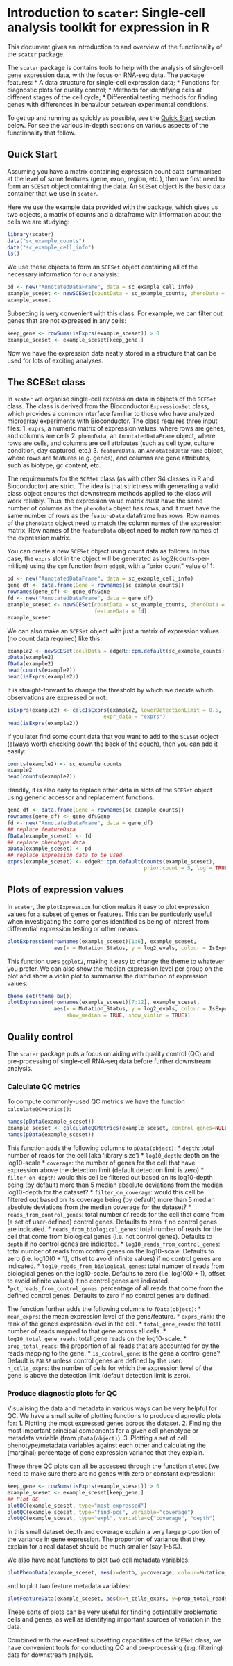 Introduction to `scater`: Single-cell analysis toolkit for expression in R
==========================================================================

This document gives an introduction to and overview of the functionality of the 
`scater` package.

The `scater` package is contains tools to help with the analysis of single-cell 
gene expression data, with the focus on RNA-seq data. The package features:
* A data structure for single-cell expression data;
* Functions for diagnostic plots for quality control;
* Methods for identifying cells at different stages of the cell cycle;
* Differential testing methods for finding genes with differences in behaviour
between experimental conditions.

To get up and running as quickly as possible, see the [Quick Start](#quickstart)
section below. For see the various in-depth sections on various aspects of the 
functionality that follow.

## Quick Start
<a name="quickstart"></a>

Assuming you have a matrix containing expression count data summarised at the 
level of some features (gene, exon, region, etc.), then we first need to form an
`SCESet` object containing the data. An `SCESet` object is the basic data 
container that we use in `scater`. 

Here we use the example data provided with 
the package, which gives us two objects, a matrix of counts and a dataframe 
with information about the cells we are studying:

```r
library(scater)
data("sc_example_counts")
data("sc_example_cell_info")
ls()
```

We use these objects to form an `SCESet` object containing all of the necessary
information for our analysis:

```r
pd <- new("AnnotatedDataFrame", data = sc_example_cell_info)
example_sceset <- newSCESet(countData = sc_example_counts, phenoData = pd)
example_sceset
```

Subsetting is very convenient with this class. For example, we can filter out 
genes that are not expressed in any cells:

```r
keep_gene <- rowSums(isExprs(example_sceset)) > 0
example_sceset <- example_sceset[keep_gene,]
```


Now we have the expression data neatly stored in a structure that can be used 
for lots of exciting analyses.


## The SCESet class

In `scater` we organise single-cell expression data in objects of the `SCESet` 
class. The class is derived from the Bioconductor `ExpressionSet` class, which 
provides a common interface familiar to those who have analyzed microarray 
experiments with Bioconductor. The class requires three input files:
  1. `exprs`, a numeric matrix of expression values, where rows are 
  genes, and columns are cells
  2. `phenoData`, an `AnnotatedDataFrame` object, where rows are cells, and 
  columns are cell attributes (such as cell type, culture condition, day 
  captured, etc.)
  3. `featureData`, an `AnnotatedDataFrame` object, where rows are features 
  (e.g. genes), and columns are gene attributes, such as biotype, gc content, 
  etc.

The requirements for the `SCESet` class (as with other S4 classes in R and 
Bioconductor) are strict. The idea is that strictness with generating a valid
class object ensures that downstream methods applied to the class will work 
reliably. Thus, the expression value matrix *must* have the same number of 
columns as the `phenoData` object has rows, and it must have the same number of 
rows as the `featureData` dataframe has rows. Row names of the `phenoData` 
object need to match the column names of the expression matrix. Row names of the
`featureData` object need to match row names of the expression matrix.

You can create a new `SCESet` object using count data as follows. In this case, 
the `exprs` slot in the object will be generated as log2(counts-per-million) 
using the `cpm` function from `edgeR`, with a "prior count" value of 1:  

```r
pd <- new("AnnotatedDataFrame", data = sc_example_cell_info)
gene_df <- data.frame(Gene = rownames(sc_example_counts))
rownames(gene_df) <- gene_df$Gene
fd <- new("AnnotatedDataFrame", data = gene_df)
example_sceset <- newSCESet(countData = sc_example_counts, phenoData = pd,
                            featureData = fd)
example_sceset
```

We can also make an `SCESet` object with just a matrix of expression values 
(no count data required) like this:

```r
example2 <- newSCESet(cellData = edgeR::cpm.default(sc_example_counts))
pData(example2)
fData(example2)
head(counts(example2))
head(isExprs(example2))
```

It is straight-forward to change the threshold by which we decide which 
observations are expressed or not:

```r
isExprs(example2) <- calcIsExprs(example2, lowerDetectionLimit = 0.5, 
                               expr_data = "exprs")
head(isExprs(example2))
```


If you later find some count data that you want to add to the `SCESet` object 
(always worth checking down the back of the couch), then you can add it easily:

```r
counts(example2) <- sc_example_counts
example2
head(counts(example2))
```

Handily, it is also easy to replace other data in slots of the `SCESet` object 
using generic accessor and replacement functions.

```r
gene_df <- data.frame(Gene = rownames(sc_example_counts))
rownames(gene_df) <- gene_df$Gene
fd <- new("AnnotatedDataFrame", data = gene_df)
## replace featureData
fData(example_sceset) <- fd
## replace phenotype data
pData(example_sceset) <- pd
## replace expression data to be used
exprs(example_sceset) <- edgeR::cpm.default(counts(example_sceset), 
                                            prior.count = 5, log = TRUE)
```


## Plots of expression values

In `scater`, the `plotExpression` function makes it easy to plot expression 
values for a subset of genes or features. This can be particularly useful when 
investigating the some genes identified as being of interest from differential
expression testing or other means.

```r
plotExpression(rownames(example_sceset)[1:6], example_sceset, 
               aes(x = Mutation_Status, y = log2_evals, colour = IsExpressed))
```

This function uses `ggplot2`, making it easy to change the theme to whatever you 
prefer. We can also show the median expression level per group on the plot and 
show a violin plot to summarise the distribution of expression values:

```r
theme_set(theme_bw())
plotExpression(rownames(example_sceset)[7:12], example_sceset, 
               aes(x = Mutation_Status, y = log2_evals, colour = IsExpressed,
                   show_median = TRUE, show_violin = TRUE))

```


## Quality control

The `scater` package puts a focus on aiding with quality control (QC) and 
pre-processing of single-cell RNA-seq data before further downstream analysis.

### Calculate QC metrics

To compute commonly-used QC metrics we have the function `calculateQCMetrics()`:

```r
names(pData(example_sceset))
example_sceset <- calculateQCMetrics(example_sceset, control_genes=NULL)
names(pData(example_sceset))
```

This function adds the following columns to `pData(object)`:
* `depth`: total number of reads for the cell (aka 'library size')
* `log10_depth`: depth on the log10-scale
* `coverage`: the number of genes for the cell that have expression above the 
detection limit (default detection limit is zero)
* `filter_on_depth`: would this cell be filtered out based on its log10-depth 
being (by default) more than 5 median absolute deviations from the median 
log10-depth for the dataset?
* `filter_on_coverage`: would this cell be filtered out based on its coverage 
being (by default) more than 5 median absolute deviations from the median 
coverage for the dataset?
* `reads_from_control_genes`: total number of reads for the cell that come from 
(a set of user-defined) control genes. Defaults to zero if no control genes are 
indicated.
* `reads_from_biological_genes`: total number of reads for the cell that come from 
biological genes (i.e. not control genes). Defaults to `depth` if no control genes are 
indicated.
* `log10_reads_from_control_genes`: total number of reads from control genes on 
the log10-scale. Defaults to zero (i.e. log10(0 + 1), offset to avoid infinite 
values) if no control genes are indicated.
* `log10_reads_from_biological_genes`: total number of reads from biological 
genes on the log10-scale. Defaults to zero (i.e. log10(0 + 1), offset to avoid 
infinite values) if no control genes are indicated.
*`pct_reads_from_control_genes`: percentage of all reads that come from the 
defined control genes. Defaults to zero if no control genes are defined.

The function further adds the following columns to `fData(object)`:
* `mean_exprs`: the mean expression level of the gene/feature.
* `exprs_rank`: the rank of the gene's expression level in the cell.
* `total_gene_reads`: the total number of reads mapped to that gene across all 
cells.
* `log10_total_gene_reads`: total gene reads on the log10-scale.
* `prop_total_reads`: the proportion of all reads that are accounted for by the
reads mapping to the gene.
* `is_control_gene`: is the gene a control gene? Default is `FALSE` unless 
control genes are defined by the user.
`n_cells_exprs`: the number of cells for which the expression level of the gene
is above the detection limit (default detection limit is zero).


### Produce diagnostic plots for QC

Visualising the data and metadata in various ways can be very helpful for QC. We
have a small suite of plotting functions to produce diagnostic plots for:
1. Plotting the most expressed genes across the dataset.
2. Finding the most important principal components for a given cell phenotype or 
metadata variable (from `pData(object)`).
3. Plotting a set of cell phenotype/metadata variables against each other and 
calculating the (marginal) percentage of gene expression variance that they 
explain.

These three QC plots can all be accessed through the function `plotQC` (we need 
to make sure there are no genes with zero or constant expression):

```r
keep_gene <- rowSums(isExprs(example_sceset)) > 0
example_sceset <- example_sceset[keep_gene,]
## Plot QC
plotQC(example_sceset, type="most-expressed")
plotQC(example_sceset, type="find-pcs", variable="coverage")
plotQC(example_sceset, type="expl", variable=c("coverage", "depth")
```

In this small dataset depth and coverage explain a very large proportion of the
variance in gene expression. The proportion of variance that they explain for a 
real dataset should be much smaller (say 1-5%).

We also have neat functions to plot two cell metadata variables:

```r
plotPhenoData(example_sceset, aes(x=depth, y=coverage, colour=Mutation_Status))
```

and to plot two feature metadata variables:

```r
plotFeatureData(example_sceset, aes(x=n_cells_exprs, y=prop_total_reads))
```

These sorts of plots can be very useful for finding potentially problematic 
cells and genes, as well as identifying important sources of variation in the 
data.

Combined with the excellent subsetting capabilities of the `SCESet` class, we 
have convenient tools for conducting QC and pre-processing (e.g. filtering) data
for downstream analysis.









